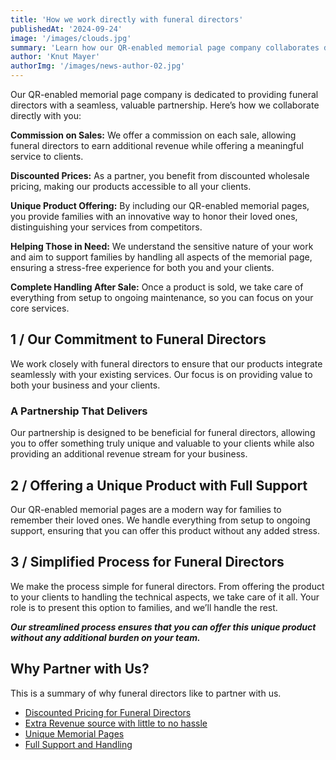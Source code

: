 ```yaml
---
title: 'How we work directly with funeral directors'
publishedAt: '2024-09-24'
image: '/images/clouds.jpg'
summary: 'Learn how our QR-enabled memorial page company collaborates directly with funeral directors'
author: 'Knut Mayer'
authorImg: '/images/news-author-02.jpg'
---
```


Our QR-enabled memorial page company is dedicated to providing funeral directors with a seamless, valuable partnership. Here’s how we collaborate directly with you:

**Commission on Sales:** We offer a commission on each sale, allowing funeral directors to earn additional revenue while offering a meaningful service to clients.

**Discounted Prices:** As a partner, you benefit from discounted wholesale pricing, making our products accessible to all your clients.

**Unique Product Offering:** By including our QR-enabled memorial pages, you provide families with an innovative way to honor their loved ones, distinguishing your services from competitors.

**Helping Those in Need:** We understand the sensitive nature of your work and aim to support families by handling all aspects of the memorial page, ensuring a stress-free experience for both you and your clients.

**Complete Handling After Sale:** Once a product is sold, we take care of everything from setup to ongoing maintenance, so you can focus on your core services.

<Separator />

## 1 / Our Commitment to Funeral Directors

We work closely with funeral directors to ensure that our products integrate seamlessly with your existing services. Our focus is on providing value to both your business and your clients.

### A Partnership That Delivers

Our partnership is designed to be beneficial for funeral directors, allowing you to offer something truly unique and valuable to your clients while also providing an additional revenue stream for your business.

<Separator />

## 2 / Offering a Unique Product with Full Support

Our QR-enabled memorial pages are a modern way for families to remember their loved ones. We handle everything from setup to ongoing support, ensuring that you can offer this product without any added stress.

<Separator />

## 3 / Simplified Process for Funeral Directors

We make the process simple for funeral directors. From offering the product to your clients to handling the technical aspects, we take care of it all. Your role is to present this option to families, and we’ll handle the rest.

**_Our streamlined process ensures that you can offer this unique product without any additional burden on your team._**

<Separator />

## Why Partner with Us?

This is a summary of why funeral directors like to partner with us.

*   [Discounted Pricing for Funeral Directors](#0)
*   [Extra Revenue source with little to no hassle](#0)
*   [Unique Memorial Pages](#0)
*   [Full Support and Handling](#0)
